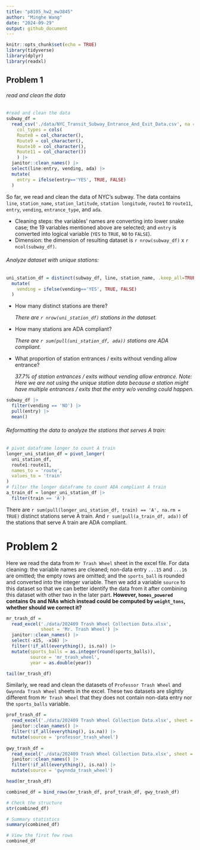```yaml
---
title: "p8105_hw2_mw3845"
author: "Minghe Wang"
date: "2024-09-29"
output: github_document
---
```


```r
knitr::opts_chunk$set(echo = TRUE)
library(tidyverse)
library(dplyr)
library(readxl)
```

## Problem 1

###### read and clean the data

```r
#read and clean the data
subway_df = 
  read_csv('./data/NYC_Transit_Subway_Entrance_And_Exit_Data.csv', na = "",
    col_types = cols(
    Route8 = col_character(),
    Route9 = col_character(),
    Route10 = col_character(),
    Route11 = col_character())
    ) |>
  janitor::clean_names() |>
  select(line:entry, vending, ada) |>
  mutate(
    entry = ifelse(entry=='YES', TRUE, FALSE)
  )
```

So far, we read and clean the data of NYC's subway. The data contains ` line`, `station_name`, `station_latitude`, `station longitude`, `route1` to `route11`, `entry`, `vending`, `entrance_type`, and `ada`. 

- Cleaning steps: the variables' names are converting into lower snake case; the 19 variables mentioned above are selected; and `entry` is converted into logical variable (`YES` to `TRUE`, `NO` to `FALSE`).
- Dimension: the dimension of resulting dataset is `r nrow(subway_df)` x `r ncol(subway_df)`.

###### Analyze dataset with unique stations:

```r
uni_station_df = distinct(subway_df, line, station_name, .keep_all=TRUE) |>
  mutate(
    vending = ifelse(vending=='YES', TRUE, FALSE)
  )
```
- How many distinct stations are there?
  
  _There are `r nrow(uni_station_df)` stations in the dataset._

- How many stations are ADA compliant?

  _There are `r sum(pull(uni_station_df, ada))` stations are ADA compliant._
  
- What proportion of station entrances / exits without vending allow entrance?

  _37.7% of station entrances / exits without vending allow entrance.  Note: Here we are not using the unique station data   because a station might have multiple entrances / exits that the entry w/o vending could happen._

```r
subway_df |>
  filter(vending == 'NO') |>
  pull(entry) |>
  mean()
```

  
###### Reformatting the data to analyze the stations that serves A train:
  
```r
# pivot dataframe longer to count A train
longer_uni_station_df = pivot_longer(
  uni_station_df,
  route1:route11,
  names_to = 'route',
  values_to = 'train'
)
# filter the longer dataframe to count ADA compliant A train
a_train_df = longer_uni_station_df |>
  filter(train == 'A')
```

There are `r sum(pull(longer_uni_station_df, train) == 'A', na.rm = TRUE)` distinct stations serve A train. And `r sum(pull(a_train_df, ada))` of the stations that serve A train are ADA compliant.

# Problem 2

Here we read the data from `Mr Trash Wheel` sheet in the excel file. For data cleaning: the variable names are cleaned; non-data entry `...15` and `...16` are omitted; the empty rows are omitted; and the `sports_ball` is rounded and converted into the integer variable. Then we add a variable `source` to this dataset so that we can better identify the data from it after combining this dataset with other two in the later part. **However, `homes_powered` contains 0s and NAs which instead could be computed by `weight_tons`, whether should we correct it?**
```r
mr_trash_df = 
  read_excel('./data/202409 Trash Wheel Collection Data.xlsx', 
             sheet = 'Mr. Trash Wheel') |>
  janitor::clean_names() |>
  select(-x15, -x16) |>
  filter(!if_all(everything(), is.na)) |>
  mutate(sports_balls = as.integer(round(sports_balls)),
         source = 'mr_trash_wheel',
         year = as.double(year))

tail(mr_trash_df)
```

Similarly, we read and clean the datasets of `Professor Trash Wheel` and `Gwynnda Trash Wheel` sheets in the excel. These two datasets are slightly different from `Mr Trash Wheel` that they does not contain non-data entry nor the `sports_balls` variable.

```r
prof_trash_df = 
  read_excel('./data/202409 Trash Wheel Collection Data.xlsx', sheet = 'Professor Trash Wheel') |>
  janitor::clean_names() |>
  filter(!if_all(everything(), is.na)) |>
  mutate(source = 'professor_trash_wheel')
  
gwy_trash_df = 
  read_excel('./data/202409 Trash Wheel Collection Data.xlsx', sheet = 'Gwynnda Trash Wheel') |>
  janitor::clean_names() |>
  filter(!if_all(everything(), is.na)) |>
  mutate(source = 'gwynnda_trash_wheel')

head(mr_trash_df)
```

```r
combined_df = bind_rows(mr_trash_df, prof_trash_df, gwy_trash_df)

# Check the structure
str(combined_df)

# Summary statistics
summary(combined_df)

# View the first few rows
combined_df

```